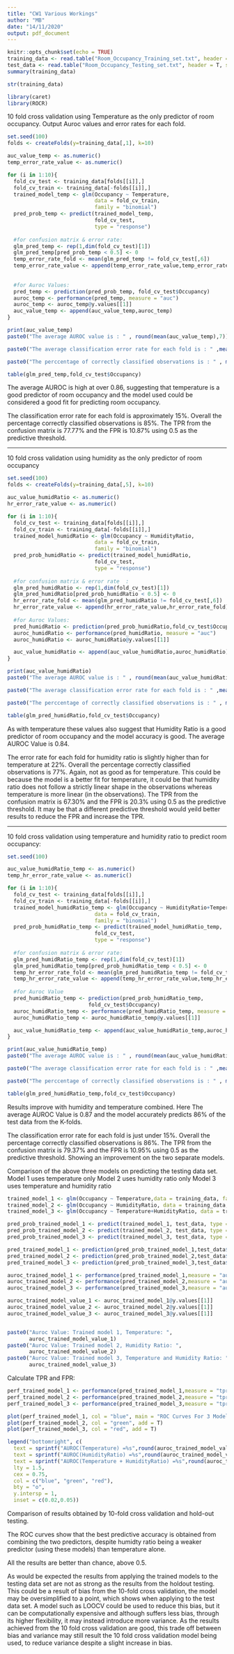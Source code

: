 ---
title: "CW1 Various Workings"
author: "MB"
date: "14/11/2020"
output: pdf_document
---

```{r}
knitr::opts_chunk$set(echo = TRUE)
training_data <- read.table("Room_Occupancy_Training_set.txt", header = T, sep = ",")
test_data <- read.table("Room_Occupancy_Testing_set.txt", header = T, sep = ",")
summary(training_data)
```
```{r}
str(training_data)
```


```{r,message=FALSE}
library(caret)
library(ROCR)
```

10 fold cross validation using Temperature as the only predictor of room occupancy. Output Auroc values and error rates for each fold. 

```{r}

set.seed(100)
folds <- createFolds(y=training_data[,1], k=10)

auc_value_temp <- as.numeric()
temp_error_rate_value <- as.numeric()

for (i in 1:10){
  fold_cv_test <- training_data[folds[[i]],]
  fold_cv_train <- training_data[-folds[[i]],]
  trained_model_temp <- glm(Occupancy ~ Temperature, 
                            data = fold_cv_train, 
                            family = "binomial")
  pred_prob_temp <- predict(trained_model_temp,
                            fold_cv_test, 
                            type = "response")
  
  #for confusion matrix & error rate:
  glm_pred_temp <- rep(1,dim(fold_cv_test)[1])
  glm_pred_temp[pred_prob_temp < 0.5] <- 0
  temp_error_rate_fold <- mean(glm_pred_temp != fold_cv_test[,6])
  temp_error_rate_value <- append(temp_error_rate_value,temp_error_rate_fold)
 
  
  #for Auroc Values:
  pred_temp <- prediction(pred_prob_temp, fold_cv_test$Occupancy)
  auroc_temp <- performance(pred_temp, measure = "auc")
  auroc_temp <- auroc_temp@y.values[[1]]
  auc_value_temp <- append(auc_value_temp,auroc_temp)
}

print(auc_value_temp)
paste0("The average AUROC value is : " , round(mean(auc_value_temp),7)) 
```

```{r}

paste0("The average classification error rate for each fold is : " ,mean(temp_error_rate_value))

paste0("The perccentage of correctly classified observations is : " , mean(glm_pred_temp ==fold_cv_test$Occupancy)*100)

table(glm_pred_temp,fold_cv_test$Occupancy)
```

The average AUROC is high at over 0.86, suggesting that temperature is a good predictor of room occupancy and the model used could be considered a good fit for predicting room occupancy.

The classification error rate for each fold is approximately 15%. Overall the percentage correctly classified observations is 85%.
The TPR from the confusion matrix is 77.77% and the FPR is 10.87% using 0.5 as the predictive threshold. 

----------------

10 fold cross validation using humidity as the only predictor of room occupancy

```{r}

set.seed(100)
folds <- createFolds(y=training_data[,5], k=10)

auc_value_humidRatio <- as.numeric()
hr_error_rate_value <- as.numeric()

for (i in 1:10){
  fold_cv_test <- training_data[folds[[i]],]
  fold_cv_train <- training_data[-folds[[i]],]
  trained_model_humidRatio <- glm(Occupancy ~ HumidityRatio, 
                            data = fold_cv_train, 
                            family = "binomial")
  pred_prob_humidRatio <- predict(trained_model_humidRatio,
                            fold_cv_test, 
                            type = "response")
  
  #for confusion matrix & error rate  :
  glm_pred_humidRatio <- rep(1,dim(fold_cv_test)[1])
  glm_pred_humidRatio[pred_prob_humidRatio < 0.5] <- 0
  hr_error_rate_fold <- mean(glm_pred_humidRatio != fold_cv_test[,6])
  hr_error_rate_value <- append(hr_error_rate_value,hr_error_rate_fold)
  
  #for Auroc Values:
  pred_humidRatio <- prediction(pred_prob_humidRatio,fold_cv_test$Occupancy)
  auroc_humidRatio <- performance(pred_humidRatio, measure = "auc")
  auroc_humidRatio <- auroc_humidRatio@y.values[[1]]

  auc_value_humidRatio <- append(auc_value_humidRatio,auroc_humidRatio)
}

print(auc_value_humidRatio)
paste0("The average AUROC value is : " , round(mean(auc_value_humidRatio),7)) 

```



```{r}
paste0("The average classification error rate for each fold is : " ,mean(hr_error_rate_value))

paste0("The perccentage of correctly classified observations is : " , mean(glm_pred_humidRatio ==fold_cv_test$Occupancy)*100)

table(glm_pred_humidRatio,fold_cv_test$Occupancy)

```
As with temperature these values also suggest that Humidity Ratio is a good predictor of room occupancy and the model accuracy is good. The average AUROC Value is 0.84.

The error rate for each fold for humidity ratio is slightly higher than for temperature at 22%. 
Overall the percentage correctly classified observations is 77%. Again, not as good as for temperature. This could be because the model is a better fit for temperature, it could be that humidity ratio does not follow a strictly linear shape in the observations whereas temperature is more linear (in the observations). 
The TPR from the confusion matrix is 67.30% and the FPR is 20.3% using 0.5 as the predictive threshold. It may be that a different predictive threshold would yeild better results to reduce the FPR and increase the TPR.


----------------

10 fold cross validation using temperature and humidity ratio to predict room occupancy:

```{r}

set.seed(100)

auc_value_humidRatio_temp <- as.numeric()
temp_hr_error_rate_value <- as.numeric()

for (i in 1:10){
  fold_cv_test <- training_data[folds[[i]],]
  fold_cv_train <- training_data[-folds[[i]],]
  trained_model_humidRatio_temp <- glm(Occupancy ~ HumidityRatio+Temperature, 
                            data = fold_cv_train, 
                            family = "binomial")
  pred_prob_humidRatio_temp <- predict(trained_model_humidRatio_temp,
                            fold_cv_test, 
                            type = "response")
  
  #for confusion matrix & error rate:
  glm_pred_humidRatio_temp <- rep(1,dim(fold_cv_test)[1])
  glm_pred_humidRatio_temp[pred_prob_humidRatio_temp < 0.5] <- 0
  temp_hr_error_rate_fold <- mean(glm_pred_humidRatio_temp != fold_cv_test[,6])
  temp_hr_error_rate_value <- append(temp_hr_error_rate_value,temp_hr_error_rate_fold)
  
  #for Auroc Value
  pred_humidRatio_temp <- prediction(pred_prob_humidRatio_temp,
                          fold_cv_test$Occupancy)
  auroc_humidRatio_temp <- performance(pred_humidRatio_temp, measure = "auc")
  auroc_humidRatio_temp <- auroc_humidRatio_temp@y.values[[1]]

  auc_value_humidRatio_temp <- append(auc_value_humidRatio_temp,auroc_humidRatio_temp)
}

print(auc_value_humidRatio_temp)
paste0("The average AUROC value is : " , round(mean(auc_value_humidRatio_temp),7)) 

```


```{r}
paste0("The average classification error rate for each fold is : " ,mean(temp_hr_error_rate_value))

paste0("The perccentage of correctly classified observations is : " , mean(glm_pred_humidRatio_temp ==fold_cv_test$Occupancy)*100)

table(glm_pred_humidRatio_temp,fold_cv_test$Occupancy)

```

Results improve with humidity and temperature combined. Here The average AUROC Value is 0.87 and the model accurately predicts 86% of the test data from the K-folds.

The classification error rate for each fold is just under 15%. Overall the percentage correctly classified observations is 86%.
The TPR from the confusion matrix is 79.37% and the FPR is 10.95% using 0.5 as the predictive threshold. Showing an improvement on the two separate models.


Comparison of the above three models on predicting the testing data set. 
Model 1 uses temperature only
Model 2 uses humidity ratio only
Model 3 uses temperature and humidity ratio

```{r}
trained_model_1 <- glm(Occupancy ~ Temperature,data = training_data, family = "binomial")
trained_model_2 <- glm(Occupancy ~ HumidityRatio, data = training_data, family = "binomial")
trained_model_3 <- glm(Occupancy ~ Temperature+HumidityRatio, data = training_data, family = "binomial")

pred_prob_trained_model_1 <- predict(trained_model_1, test_data, type = "response")
pred_prob_trained_model_2 <- predict(trained_model_2, test_data, type = "response")
pred_prob_trained_model_3 <- predict(trained_model_3, test_data, type = "response")

pred_trained_model_1 <- prediction(pred_prob_trained_model_1,test_data$Occupancy)
pred_trained_model_2 <- prediction(pred_prob_trained_model_2,test_data$Occupancy)
pred_trained_model_3 <- prediction(pred_prob_trained_model_3,test_data$Occupancy)

auroc_trained_model_1 <- performance(pred_trained_model_1,measure = "auc")
auroc_trained_model_2 <- performance(pred_trained_model_2,measure = "auc")
auroc_trained_model_3 <- performance(pred_trained_model_3,measure = "auc")

auroc_trained_model_value_1 <- auroc_trained_model_1@y.values[[1]]
auroc_trained_model_value_2 <- auroc_trained_model_2@y.values[[1]]
auroc_trained_model_value_3 <- auroc_trained_model_3@y.values[[1]]


paste0("Auroc Value: Trained model 1, Temperature: ",
       auroc_trained_model_value_1)
paste0("Auroc Value: Trained model 2, Humidity Ratio: ", 
       auroc_trained_model_value_2)
paste0("Auroc Value: Trained model 3, Temperature and Humidity Ratio: ", 
       auroc_trained_model_value_3)

```
Calculate TPR and FPR:

```{r}
perf_trained_model_1 <- performance(pred_trained_model_1,measure = "tpr", x.measure = "fpr")
perf_trained_model_2 <- performance(pred_trained_model_2,measure = "tpr", x.measure = "fpr")
perf_trained_model_3 <- performance(pred_trained_model_3,measure = "tpr", x.measure = "fpr")

```

```{r}

plot(perf_trained_model_1, col = "blue", main = "ROC Curves For 3 Models")
plot(perf_trained_model_2, col = "green", add = T)
plot(perf_trained_model_3, col = "red", add = T)

legend("bottomright", c(
  text = sprintf("AUROC(Temperature) =%s",round(auroc_trained_model_value_1,digits = 3)),
  text = sprintf("AUROC(HumidityRatio) =%s",round(auroc_trained_model_value_2,digits = 3)),
  text = sprintf("AUROC(Temperature + HumidityRatio) =%s",round(auroc_trained_model_value_3,digits = 3))),
  lty = 1.5,
  cex = 0.75,
  col = c("blue", "green", "red"),
  bty = "o",
  y.intersp = 1,
  inset = c(0.02,0.05))


```
Comparison of results obtained by 10-fold cross validation and hold-out testing. 

The ROC curves show that the best predictive accuracy is obtained from combining the two predictors, despite humidty ratio being a weaker predictor (using these models) than temperature alone. 

All the results are better than chance, above 0.5.

As would be expected the results from applying the trained models to the testing data set are not as strong as the results from the holdout testing.  This could be a result of bias from the 10-fold cross validation, the model may be oversimplified to a point, which shows when applying to the test data set. A model such as LOOCV could be used to reduce this bias, but it can be computationally expensive and although suffers less bias, through its higher flexibility, it may instead introduce more variance. As the results achieved from the 10 fold cross validation are good, this trade off between bias and variance may still result the 10 fold cross validation model being used, to reduce variance despite a slight increase in bias. 
